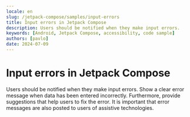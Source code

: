 ```yaml
---
locale: en
slug: /jetpack-compose/samples/input-errors
title: Input errors in Jetpack Compose
description: Users should be notified when they make input errors.
keywords: [Android, Jetpack Compose, accessibility, code sample]
authors: [pavlo]
date: 2024-07-09
---
```


# Input errors in Jetpack Compose

Users should be notified when they make input errors. Show a clear error message when data has been entered incorrectly. Furthermore, provide suggestions that help users to fix the error. It is important that error messages are also posted to users of assistive technologies.

<CodeSample id="input-errors" platform="jetpack-compose" locale="en"/>
